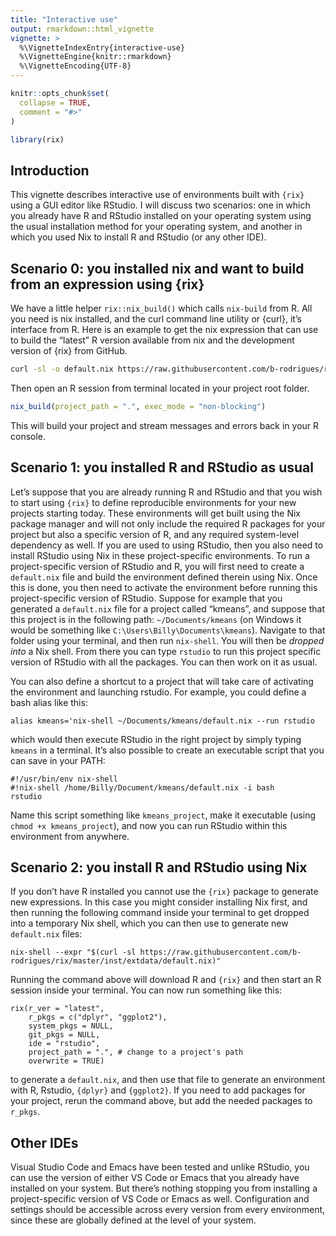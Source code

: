 ```yaml
---
title: "Interactive use"
output: rmarkdown::html_vignette
vignette: >
  %\VignetteIndexEntry{interactive-use}
  %\VignetteEngine{knitr::rmarkdown}
  %\VignetteEncoding{UTF-8}
---
```


```r
knitr::opts_chunk$set(
  collapse = TRUE,
  comment = "#>"
)
```

```r
library(rix)
```

<!-- WARNING - This vignette is generated by {fusen} from dev/interactive_use.Rmd: do not edit by hand -->

## Introduction

This vignette describes interactive use of environments built with `{rix}` using
a GUI editor like RStudio. I will discuss two scenarios: one in which you
already have R and RStudio installed on your operating system using the usual
installation method for your operating system, and another in which you used Nix
to install R and RStudio (or any other IDE).


## Scenario 0: you installed nix and want to build from an expression using {rix}

We have a little helper `rix::nix_build()` which calls `nix-build` from R. All
you need is nix installed, and the curl command line utility or {curl}, it's
interface from R. Here is an example to get the nix expression that can use 
to build the "latest" R version available from nix and the development version
of {rix} from GitHub.


```sh
curl -sl -o default.nix https://raw.githubusercontent.com/b-rodrigues/rix/master/inst/extdata/default.nix
```

Then open an R session from terminal located in your project root folder.


```r
nix_build(project_path = ".", exec_mode = "non-blocking")
```

This will build your project and stream messages and errors back in your 
R console.


## Scenario 1: you installed R and RStudio as usual

Let's suppose that you are already running R and RStudio and that you wish to
start using `{rix}` to define reproducible environments for your new projects
starting today. These environments will get built using the Nix package manager
and will not only include the required R packages for your project but also a
specific version of R, and any required system-level dependency as well. If you
are used to using RStudio, then you also need to install RStudio using Nix in
these project-specific environments. To run a project-specific version of
RStudio and R, you will first need to create a `default.nix` file and build the
environment defined therein using Nix. Once this is done, you then need to
activate the environment before running this project-specific version of
RStudio. Suppose for example that you generated a `default.nix` file for a
project called "kmeans", and suppose that this project is in the following path:
`~/Documents/kmeans` (on Windows it would be something like
`C:\Users\Billy\Documents\kmeans`). Navigate to that folder using your terminal,
and then run `nix-shell`. You will then be *dropped into* a Nix shell. From
there you can type `rstudio` to run this project specific version of RStudio
with all the packages. You can then work on it as usual.

You can also define a shortcut to a project that will take care of activating
the environment and launching rstudio. For example, you could define a bash
alias like this:

    alias kmeans='nix-shell ~/Documents/kmeans/default.nix --run rstudio

which would then execute RStudio in the right project by simply typing `kmeans`
in a terminal. It's also possible to create an executable script that you can
save in your PATH:

    #!/usr/bin/env nix-shell
    #!nix-shell /home/Billy/Document/kmeans/default.nix -i bash
    rstudio

Name this script something like `kmeans_project`, make it executable (using
`chmod +x kmeans_project`), and now you can run RStudio within this environment
from anywhere.


## Scenario 2: you install R and RStudio using Nix

If you don't have R installed you cannot use the `{rix}` package to generate new
expressions. In this case you might consider installing Nix first, and then
running the following command inside your terminal to get dropped into a
temporary Nix shell, which you can then use to generate new `default.nix` files:

    nix-shell --expr "$(curl -sl https://raw.githubusercontent.com/b-rodrigues/rix/master/inst/extdata/default.nix)"

Running the command above will download R and `{rix}` and then start an R
session inside your terminal. You can now run something like this:

    rix(r_ver = "latest",
        r_pkgs = c("dplyr", "ggplot2"),
        system_pkgs = NULL,
        git_pkgs = NULL,
        ide = "rstudio",
        project_path = ".", # change to a project's path
        overwrite = TRUE)

to generate a `default.nix`, and then use that file to generate an environment
with R, Rstudio, `{dplyr}` and `{ggplot2}`. If you need to add packages for your
project, rerun the command above, but add the needed packages to `r_pkgs`.


## Other IDEs

Visual Studio Code and Emacs have been tested and unlike RStudio, you can use
the version of either VS Code or Emacs that you already have installed on your
system. But there's nothing stopping you from installing a project-specific
version of VS Code or Emacs as well. Configuration and settings should be
accessible across every version from every environment, since these are globally
defined at the level of your system.

